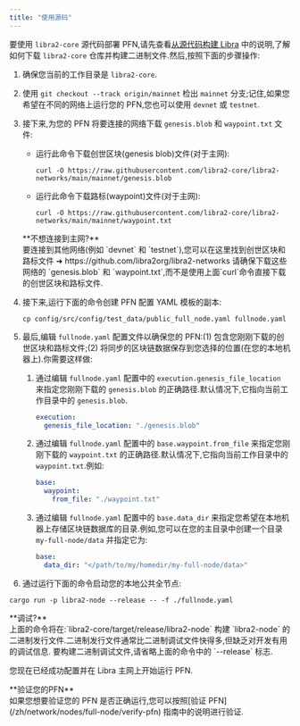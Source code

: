 ```yaml
---
title: "使用源码"
---
```



要使用 `libra2-core` 源代码部署 PFN,请先查看[从源代码构建 Libra](/zh/network/nodes/building-from-source) 中的说明,了解如何下载 `libra2-core` 仓库并构建二进制文件.然后,按照下面的步骤操作:

1. 确保您当前的工作目录是 `libra2-core`.

2. 使用 `git checkout --track origin/mainnet` 检出 `mainnet` 分支;记住,如果您希望在不同的网络上运行您的 PFN,您也可以使用 `devnet` 或 `testnet`.

3. 接下来,为您的 PFN 将要连接的网络下载 `genesis.blob` 和 `waypoint.txt` 文件:

   - 运行此命令下载创世区块(genesis blob)文件(对于主网):

     ```shellscript filename="Terminal"
     curl -O https://raw.githubusercontent.com/libra2-core/libra2-networks/main/mainnet/genesis.blob
     ```

   - 运行此命令下载路标(waypoint)文件(对于主网):
     ```shellscript filename="Terminal"
     curl -O https://raw.githubusercontent.com/libra2-core/libra2-networks/main/mainnet/waypoint.txt
     ```

   <Aside type="caution">
     **不想连接到主网?**<br />
     要连接到其他网络(例如 `devnet` 和 `testnet`),您可以在这里找到创世区块和路标文件 ➜ https://github.com/libra2org/libra2-networks
     请确保下载这些网络的 `genesis.blob` 和 `waypoint.txt`,而不是使用上面`curl`命令直接下载的创世区块和路标文件.
   </Aside>

4. 接下来,运行下面的命令创建 PFN 配置 YAML 模板的副本:

   ```shellscript filename="Terminal"
   cp config/src/config/test_data/public_full_node.yaml fullnode.yaml
   ```

5. 最后,编辑 `fullnode.yaml` 配置文件以确保您的 PFN:(1) 包含您刚刚下载的创世区块和路标文件;(2) 将同步的区块链数据保存到您选择的位置(在您的本地机器上).你需要这样做:

   1. 通过编辑 `fullnode.yaml` 配置中的 `execution.genesis_file_location` 来指定您刚刚下载的 `genesis.blob` 的正确路径.默认情况下,它指向当前工作目录中的 `genesis.blob`.

      ```yaml filename="fullnode.yaml"
      execution:
        genesis_file_location: "./genesis.blob"
      ```

   2. 通过编辑 `fullnode.yaml` 配置中的 `base.waypoint.from_file` 来指定您刚刚下载的 `waypoint.txt` 的正确路径.默认情况下,它指向当前工作目录中的 `waypoint.txt`.例如:

      ```yaml filename="fullnode.yaml"
      base:
        waypoint:
          from_file: "./waypoint.txt"
      ```

   3. 通过编辑 `fullnode.yaml` 配置中的 `base.data_dir` 来指定您希望在本地机器上存储区块链数据库的目录.例如,您可以在您的主目录中创建一个目录 `my-full-node/data` 并指定它为:
      ```yaml filename="fullnode.yaml"
      base:
        data_dir: "</path/to/my/homedir/my-full-node/data>"
      ```

6. 通过运行下面的命令启动您的本地公共全节点:

```shellscript filename="Terminal"
cargo run -p libra2-node --release -- -f ./fullnode.yaml
```

<Aside type="note">
  **调试?**<br />
  上面的命令将在:`libra2-core/target/release/libra2-node` 构建 `libra2-node` 的二进制发行文件.二进制发行文件通常比二进制调试文件快得多,但缺乏对开发有用的调试信息.
  要构建二进制调试文件,请省略上面的命令中的 `--release` 标志.
</Aside>

您现在已经成功配置并在 Libra 主网上开始运行 PFN.

<Aside type="note">
  **验证您的PFN**<br />
  如果您想要验证您的 PFN 是否正确运行,您可以按照[验证 PFN](/zh/network/nodes/full-node/verify-pfn) 指南中的说明进行验证.
</Aside>
